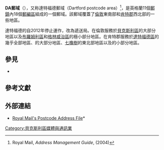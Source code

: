 {{Infobox UK postcode area|area_code=DA}}
'''DA郵域'''（{{lang-en|DA postcode area}}），又称達特福德郵域（Dartford postcode area）<ref>Royal Mail, ''Address Management Guide'', (2004)</ref>，是英格蘭11個[[郵鎮|郵鎮]]內18個[[英國郵區編號|郵編區]]組成的一個郵域。該郵域覆蓋了[[倫敦|倫敦]]東南部和[[肯特郡|肯特郡]]西北部的一些地區。

達特福德的{{tsl|en|sorting office|郵件分類處|郵件分類處}}自2012年停止運作，改為遞送局。在倫敦服務於[[貝克斯利區|貝克斯利區]]的大部分地區以及[[布羅姆利區|布羅姆利區]]和[[格林威治區|格林威治區]]的極小部分地區。在肯特郡服務於[[達特福德區|達特福德區]]的幾乎全部地區、{{tsl|en|Gravesham|格雷夫瑟姆區|格雷夫瑟姆區}}的大部分地區、[[七橡樹|七橡樹]]的東北部地區以及{{tsl|en|Tonbridge and Malling||湯布里奇和馬林區}}的小部分地區。

== 參見 ==
*{{tsl|en|List of postcode areas in the United Kingdom||英國郵域列表}}

== 參考文獻 ==
{{Reflist}}

== 外部連結 ==
*[http://www.poweredbypaf.com/ Royal Mail's Postcode Address File]*{{Wayback|url=http://www.poweredbypaf.com/ |date=20180926234202 }}

[[Category:貝克斯利區媒體與通訊業|Category:貝克斯利區媒體與通訊業]]